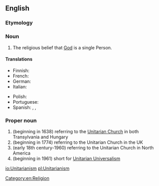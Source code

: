 {{wikipedia}}
==English==

===Etymology===
{{suffix|Unitarian|ism}}

===Noun===
{{en-noun|-}}

# The religious belief that [[God]] is a single Person.

====Translations====
{{trans-top|the religious belief that God is a single person}}
* Finnish: {{t-|fi|unitarianismi}}
* French: {{t|fr|unitarisme|m}}
* German: {{t|de|Unitarismus|m}}
* Italian: {{t-|it|unitarianismo|m}}
{{trans-mid}}
* Polish: {{t|pl|unitarianizm|m}}
* Portuguese: {{t-|pt|unitarismo|m}}
* Spanish: {{qualifier|often political, related to the Partido Unitario in Argentina}} {{t-|es|unitarismo|m}}, {{qualifier|usually only religious}} {{t-|es|unitarianismo|m}},
{{trans-bottom}}

===Proper noun===
{{en-proper noun|-}}

# (beginning in 1638) referring to the [[Unitarian Church]] in both Transylvania and Hungary
# (beginning in 1774) referring to the Unitarian Church in the UK
# (early 18th century-1960) referring to the Unitarian Church in North America
# (beginning in 1961) short for [[Unitarian Universalism]]

[[Category:en:Religion]]

[[io:Unitarianism]]
[[pl:Unitarianism]]